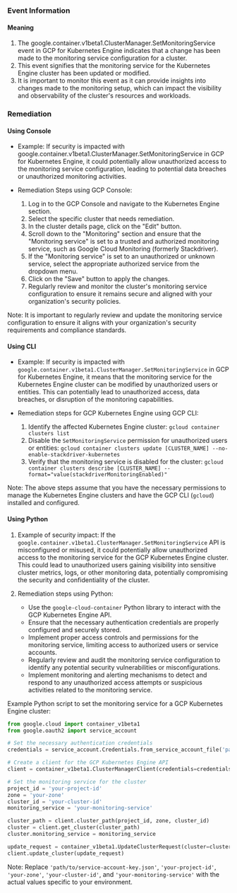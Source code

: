 
### Event Information

#### Meaning

1. The google.container.v1beta1.ClusterManager.SetMonitoringService event in GCP for Kubernetes Engine indicates that a change has been made to the monitoring service configuration for a cluster.
2. This event signifies that the monitoring service for the Kubernetes Engine cluster has been updated or modified.
3. It is important to monitor this event as it can provide insights into changes made to the monitoring setup, which can impact the visibility and observability of the cluster's resources and workloads.

### Remediation

#### Using Console

- Example: If security is impacted with google.container.v1beta1.ClusterManager.SetMonitoringService in GCP for Kubernetes Engine, it could potentially allow unauthorized access to the monitoring service configuration, leading to potential data breaches or unauthorized monitoring activities.

- Remediation Steps using GCP Console:
  1. Log in to the GCP Console and navigate to the Kubernetes Engine section.
  2. Select the specific cluster that needs remediation.
  3. In the cluster details page, click on the "Edit" button.
  4. Scroll down to the "Monitoring" section and ensure that the "Monitoring service" is set to a trusted and authorized monitoring service, such as Google Cloud Monitoring (formerly Stackdriver).
  5. If the "Monitoring service" is set to an unauthorized or unknown service, select the appropriate authorized service from the dropdown menu.
  6. Click on the "Save" button to apply the changes.
  7. Regularly review and monitor the cluster's monitoring service configuration to ensure it remains secure and aligned with your organization's security policies.

Note: It is important to regularly review and update the monitoring service configuration to ensure it aligns with your organization's security requirements and compliance standards.

#### Using CLI

- Example: If security is impacted with `google.container.v1beta1.ClusterManager.SetMonitoringService` in GCP for Kubernetes Engine, it means that the monitoring service for the Kubernetes Engine cluster can be modified by unauthorized users or entities. This can potentially lead to unauthorized access, data breaches, or disruption of the monitoring capabilities.

- Remediation steps for GCP Kubernetes Engine using GCP CLI:
  1. Identify the affected Kubernetes Engine cluster: `gcloud container clusters list`
  2. Disable the `SetMonitoringService` permission for unauthorized users or entities: 
     `gcloud container clusters update [CLUSTER_NAME] --no-enable-stackdriver-kubernetes`
  3. Verify that the monitoring service is disabled for the cluster: 
     `gcloud container clusters describe [CLUSTER_NAME] --format="value(stackdriverMonitoringEnabled)"`

Note: The above steps assume that you have the necessary permissions to manage the Kubernetes Engine clusters and have the GCP CLI (`gcloud`) installed and configured.

#### Using Python

1. Example of security impact: If the `google.container.v1beta1.ClusterManager.SetMonitoringService` API is misconfigured or misused, it could potentially allow unauthorized access to the monitoring service for the GCP Kubernetes Engine cluster. This could lead to unauthorized users gaining visibility into sensitive cluster metrics, logs, or other monitoring data, potentially compromising the security and confidentiality of the cluster.

2. Remediation steps using Python:
   - Use the `google-cloud-container` Python library to interact with the GCP Kubernetes Engine API.
   - Ensure that the necessary authentication credentials are properly configured and securely stored.
   - Implement proper access controls and permissions for the monitoring service, limiting access to authorized users or service accounts.
   - Regularly review and audit the monitoring service configuration to identify any potential security vulnerabilities or misconfigurations.
   - Implement monitoring and alerting mechanisms to detect and respond to any unauthorized access attempts or suspicious activities related to the monitoring service.

Example Python script to set the monitoring service for a GCP Kubernetes Engine cluster:

```python
from google.cloud import container_v1beta1
from google.oauth2 import service_account

# Set the necessary authentication credentials
credentials = service_account.Credentials.from_service_account_file('path/to/service-account-key.json')

# Create a client for the GCP Kubernetes Engine API
client = container_v1beta1.ClusterManagerClient(credentials=credentials)

# Set the monitoring service for the cluster
project_id = 'your-project-id'
zone = 'your-zone'
cluster_id = 'your-cluster-id'
monitoring_service = 'your-monitoring-service'

cluster_path = client.cluster_path(project_id, zone, cluster_id)
cluster = client.get_cluster(cluster_path)
cluster.monitoring_service = monitoring_service

update_request = container_v1beta1.UpdateClusterRequest(cluster=cluster, update_mask={'paths': ['monitoring_service']})
client.update_cluster(update_request)
```

Note: Replace `'path/to/service-account-key.json'`, `'your-project-id'`, `'your-zone'`, `'your-cluster-id'`, and `'your-monitoring-service'` with the actual values specific to your environment.

